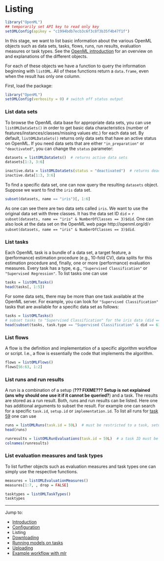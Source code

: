 Listing
=======

```r
library("OpenML")
## temporarily set API key to read only key
setOMLConfig(apikey = "c1994bdb7ecb3c6f3c8f3b35f4b47f1f")
```

In this stage, we want to list basic information about the various OpenML objects such as data sets, tasks, flows, runs, run results, evaluation measures or task types. See the [OpenML introduction](http://openml.org/guide) for an overview on and explanations of the different objects.

For each of these objects we have a function to query the information beginning with `listOML`. All of these functions return a `data.frame`, even when the result has only one column.

First, load the package:
```r
library("OpenML")
setOMLConfig(verbosity = 0) # switch off status output
```

### List data sets
To browse the OpenML data base for appropriate data sets, you can use `listOMLDataSets()`
in order to get basic data characteristics (number of features/instances/classes/missing values etc.)
for each data set. By default, `listOMLDataSets()` returns only data sets that have an active
status on OpenML. If you need data sets that are either `"in_preparation"` or `"deactivated"`,
you can change the `status` parameter:

```r
datasets = listOMLDataSets()  # returns active data sets
datasets[1:3, 3:6]

inactive.data = listOMLDataSets(status = "deactivated")  # returns deactivated data sets
inactive.data[1:3, 3:6]
```

To find a specific data set, one can now query the resulting `datasets` object. Suppose we want
to find the `iris` data set.

```r
subset(datasets, name == "iris")[, 1:6]
```

As one can see there are two data sets called `iris`. We want to use the original data set
with three classes. It has the data set ID `did` = `r subset(datasets, name == "iris" & NumberOfClasses == 3)$did`.
One can also look at the data set on the OpenML web page
http://openml.org/d/`r subset(datasets, name == "iris" & NumberOfClasses == 3)$did`.

### List tasks
Each OpenML task is a bundle of a data set, a target feature, a (performance) estimation procedure (e.g.,
10-fold CV), data splits for this estimation procedure and, finally, one or more (performance) evaluation measures.
Every task has a type, e.g., `"Supervised Classification"` or `"Supervised Regression"`. To list tasks one can use
```r
tasks = listOMLTasks()
head(tasks[, 1:5])
```

For some data sets, there may be more than one task available at the OpenML server.
For example, you can look for `"Supervised Classification"` tasks that are available
for a specific data set as follows:

```r
tasks = listOMLTasks()
# subset tasks to "Supervised Classification" for the iris data (did == 61)
head(subset(tasks, task.type == "Supervised Classification" & did == 61L)[, 1:5])
```
### List flows

A flow is the definition and implementation of a specific algorithm workflow or script.
I.e., a flow is essentially the code that implements the algorithm.

```r
flows = listOMLFlows()
flows[56:63, 1:2]
```

### List runs and run results

A run is a combination of a setup (**??? FIXME??? Setup is not explained (ans why should one use it if it cannot be queried?**) and a task. The results are stored as a run result.
Both, runs and run results can be listed. Here one has additional arguments to subset
the result. For example one can search for a specific `task.id`, `setup.id` or `implementation.id`.
To list all runs for [task 59](http://www.openml.org/t/59) one can use

```r
runs = listOMLRuns(task.id = 59L)  # must be restricted to a task, setup and/or implementation ID
head(runs)

runresults = listOMLRunEvaluations(task.id = 59L)  # a task ID must be supplied
colnames(runresults)
```

### List evaluation measures and task types
To list further objects such as evaluation measures and task types one can simply use
the respective functions.

```r
measures = listOMLEvaluationMeasures()
measures[1:7, , drop = FALSE]

tasktypes = listOMLTaskTypes()
tasktypes
```


----------------------------------------------------------------------------------------------------
Jump to:

- [Introduction](1-Introduction.md)
- [Configuration](2-Configuration.md)
- Listing
- [Downloading](4-Downloading.md)
- [Running models on tasks](5-Running.md)
- [Uploading](6-Uploading.md)
- [Example workflow with mlr](7-Example-workflow-with-mlr.md)
